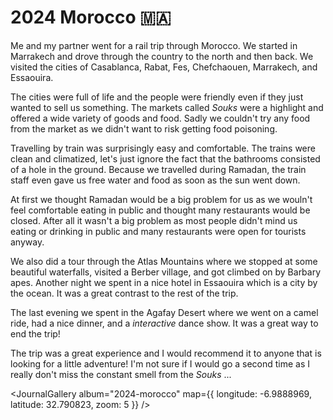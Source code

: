 # 2024 Morocco 🇲🇦

<JournalDate startDate="2024-03-09" endDate="2024-03-22" />

Me and my partner went for a rail trip through Morocco. We started in Marrakech and drove through the country to the north and then back. We visited the cities of Casablanca, Rabat, Fes, Chefchaouen, Marrakech, and Essaouira.

The cities were full of life and the people were friendly even if they just wanted to sell us something. The markets called _Souks_ were a highlight and offered a wide variety of goods and food.
Sadly we couldn't try any food from the market as we didn't want to risk getting food poisoning.

Travelling by train was surprisingly easy and comfortable. The trains were clean and climatized, let's just ignore the fact that the bathrooms consisted of a hole in the ground.
Because we travelled during Ramadan, the train staff even gave us free water and food as soon as the sun went down.

At first we thought Ramadan would be a big problem for us as we wouln't feel comfortable eating in public and thought many restaurants would be closed.
After all it wasn't a big problem as most people didn't mind us eating or drinking in public and many restaurants were open for tourists anyway.

We also did a tour through the Atlas Mountains where we stopped at some beautiful waterfalls, visited a Berber village, and got climbed on by Barbary apes. Another night we spent in a nice hotel in Essaouira which is a city by the ocean. It was a great contrast to the rest of the trip.

The last evening we spent in the Agafay Desert where we went on a camel ride, had a nice dinner, and a _interactive_ dance show. It was a great way to end the trip!

The trip was a great experience and I would recommend it to anyone that is looking for a little adventure!
I'm not sure if I would go a second time as I really don't miss the constant smell from the _Souks_ ...

<JournalGallery
  album="2024-morocco"
  map={{ longitude: -6.9888969, latitude: 32.790823, zoom: 5 }}
/>

<OtherJournals current="2024-morocco" />
